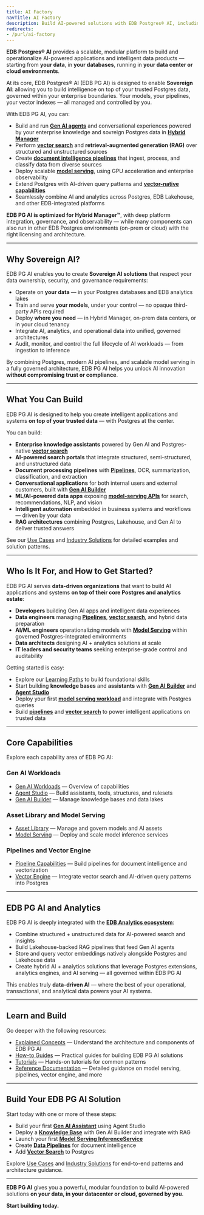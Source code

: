 ```yaml
---
title: AI Factory
navTitle: AI Factory
description: Build AI-powered solutions with EDB Postgres® AI, including Gen AI, vector search, model serving, pipelines, and Postgres integration. Start here to explore concepts, learning paths, use cases, and tutorials.
redirects:
- /purl/ai-factory
---
```


**EDB Postgres® AI** provides a scalable, modular platform to build and operationalize AI-powered applications and intelligent data products — starting from **your data**, in **your databases**, running in **your data center or cloud environments**.

At its core, EDB Postgres® AI (EDB PG AI) is designed to enable **Sovereign AI**: allowing you to build intelligence on top of your trusted Postgres data, governed within your enterprise boundaries. Your models, your pipelines, your vector indexes — all managed and controlled by you.

With EDB PG AI, you can:

- Build and run [**Gen AI agents**](./gen-ai/agent-studio) and conversational experiences powered by your enterprise knowledge and sovreign Postgres data in [**Hybrid Manager**](../hybrid-manager/ai-factory)
- Perform [**vector search**](./vector-engine) and **retrieval-augmented generation (RAG)** over structured and unstructured sources
- Create [**document intelligence pipelines**](./pipeline) that ingest, process, and classify data from diverse sources
- Deploy scalable [**model serving**](./model/serving), using GPU acceleration and enterprise observability
- Extend Postgres with AI-driven query patterns and [**vector-native capabilities**](./vector-engine)
- Seamlessly combine AI and analytics across Postgres, EDB Lakehouse, and other EDB-integrated platforms

**EDB PG AI is optimized for Hybrid Manager™**, with deep platform integration, governance, and observability — while many components can also run in other EDB Postgres environments (on-prem or cloud) with the right licensing and architecture.

---

## Why Sovereign AI?

EDB PG AI enables you to create **Sovereign AI solutions** that respect your data ownership, security, and governance requirements:

- Operate on **your data** — in your Postgres databases and EDB analytics lakes
- Train and serve **your models**, under your control — no opaque third-party APIs required
- Deploy **where you need** — in Hybrid Manager, on-prem data centers, or in your cloud tenancy
- Integrate AI, analytics, and operational data into unified, governed architectures
- Audit, monitor, and control the full lifecycle of AI workloads — from ingestion to inference

By combining Postgres, modern AI pipelines, and scalable model serving in a fully governed architecture, EDB PG AI helps you unlock AI innovation **without compromising trust or compliance**.

---

## What You Can Build

EDB PG AI is designed to help you create intelligent applications and systems **on top of your trusted data** — with Postgres at the center.

You can build:

- **Enterprise knowledge assistants** powered by Gen AI and Postgres-native [**vector search**](./vector-engine)
- **AI-powered search portals** that integrate structured, semi-structured, and unstructured data
- **Document processing pipelines** with [**Pipelines**](./pipeline), OCR, summarization, classification, and extraction
- **Conversational applications** for both internal users and external customers, built with [**Gen AI Builder**](./gen-ai/builder)
- **ML/AI-powered data apps** exposing [**model-serving APIs**](./model/serving) for search, recommendations, NLP, and vision
- **Intelligent automation** embedded in business systems and workflows — driven by your data
- **RAG architectures** combining Postgres, Lakehouse, and Gen AI to deliver trusted answers

See our [Use Cases](./learn/use-cases.mdx) and [Industry Solutions](./learn/solutions.mdx) for detailed examples and solution patterns.

---

## Who Is It For, and How to Get Started?

EDB PG AI serves **data-driven organizations** that want to build AI applications and systems **on top of their core Postgres and analytics estate**:

- **Developers** building Gen AI apps and intelligent data experiences
- **Data engineers** managing [**Pipelines**](./pipeline), [**vector search**](./vector-engine), and hybrid data preparation
- **AI/ML engineers** operationalizing models with [**Model Serving**](./model/serving) within governed Postgres-integrated environments
- **Data architects** designing AI + analytics solutions at scale
- **IT leaders and security teams** seeking enterprise-grade control and auditability

Getting started is easy:

- Explore our [Learning Paths](./learn/paths) to build foundational skills
- Start building **knowledge bases** and **assistants** with [**Gen AI Builder**](./gen-ai/builder) and [**Agent Studio**](./gen-ai/agent-studio)
- Deploy your first [**model serving workload**](./model/serving) and integrate with Postgres queries
- Build [**pipelines**](./pipeline) and [**vector search**](./vector-engine) to power intelligent applications on trusted data

---

## Core Capabilities

Explore each capability area of EDB PG AI:

### Gen AI Workloads

- [Gen AI Workloads](./gen-ai) — Overview of capabilities
- [Agent Studio](./gen-ai/agent-studio) — Build assistants, tools, structures, and rulesets
- [Gen AI Builder](./gen-ai/builder) — Manage knowledge bases and data lakes

### Asset Library and Model Serving

- [Asset Library](./model/library) — Manage and govern models and AI assets
- [Model Serving](./model/serving) — Deploy and scale model inference services

### Pipelines and Vector Engine

- [Pipeline Capabilities](./pipeline) — Build pipelines for document intelligence and vectorization
- [Vector Engine](./vector-engine) — Integrate vector search and AI-driven query patterns into Postgres

---

## EDB PG AI and Analytics

EDB PG AI is deeply integrated with the [**EDB Analytics ecosystem**](/edb-postgres-ai/analytics):

- Combine structured + unstructured data for AI-powered search and insights
- Build Lakehouse-backed RAG pipelines that feed Gen AI agents
- Store and query vector embeddings natively alongside Postgres and Lakehouse data
- Create hybrid AI + analytics solutions that leverage Postgres extensions, analytics engines, and AI serving — all governed within EDB PG AI

This enables truly **data-driven AI** — where the best of your operational, transactional, and analytical data powers your AI systems.

---

## Learn and Build

Go deeper with the following resources:

- [Explained Concepts](./learn/explained) — Understand the architecture and components of EDB PG AI
- [How-to Guides](./learn/how-to/gen-ai) — Practical guides for building EDB PG AI solutions
- [Tutorials](./learn/tutorials) — Hands-on tutorials for common patterns
- [Reference Documentation](./model/serving/deployment.mdx) — Detailed guidance on model serving, pipelines, vector engine, and more

---

## Build Your EDB PG AI Solution

Start today with one or more of these steps:

- Build your first [**Gen AI Assistant**](./gen-ai/agent-studio) using Agent Studio
- Deploy a [**Knowledge Base**](./gen-ai/builder) with Gen AI Builder and integrate with RAG
- Launch your first [**Model Serving InferenceService**](./model/serving)
- Create [**Data Pipelines**](./pipeline) for document intelligence
- Add [**Vector Search**](./vector-engine) to Postgres

Explore [Use Cases](./learn/use-cases.mdx) and [Industry Solutions](./learn/solutions.mdx) for end-to-end patterns and architecture guidance.

---

**EDB PG AI** gives you a powerful, modular foundation to build AI-powered solutions **on your data, in your datacenter or cloud, governed by you**.

**Start building today.**
